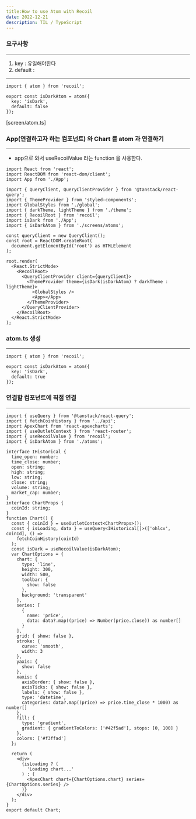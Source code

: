 ```yaml
---
title:How to use Atom with Recoil
date: 2022-12-21
description: TIL / TypeScript
---
```


### 요구사항

---

1. key : 유일해야한다
2. default :

---

```tsx
import { atom } from 'recoil';

export const isDarkAtom = atom({
  key: 'isDark',
  default: false
});
```

[screen/atom.ts]

### App(연결하고자 하는 컴포넌트) 와 Chart 를 atom 과 연결하기

---

- app으로 와서 useRecoilValue 라는 function 을 사용한다.

```tsx
import React from 'react';
import ReactDOM from 'react-dom/client';
import App from './App';

import { QueryClient, QueryClientProvider } from '@tanstack/react-query';
import { ThemeProvider } from 'styled-components';
import GlobalStyles from './global';
import { darkTheme, lightTheme } from './theme';
import { RecoilRoot } from 'recoil';
import isDark from './App';
import { isDarkAtom } from './screens/atoms';

const queryClient = new QueryClient();
const root = ReactDOM.createRoot(
  document.getElementById('root') as HTMLElement
);

root.render(
  <React.StrictMode>
    <RecoilRoot>
      <QueryClientProvider client={queryClient}>
        <ThemeProvider theme={isDark(isDarkAtom) ? darkTheme : lightTheme}>
          <GlobalStyles />
          <App></App>
        </ThemeProvider>
      </QueryClientProvider>
    </RecoilRoot>
  </React.StrictMode>
);
```

### atom.ts 생성

---

```tsx
import { atom } from 'recoil';

export const isDarkAtom = atom({
  key: 'isDark',
  default: true
});
```

### 연결할 컴포넌트에 직접 연결

---

```tsx
import { useQuery } from '@tanstack/react-query';
import { fetchCoinHistory } from '../api';
import ApexChart from 'react-apexcharts';
import { useOutletContext } from 'react-router';
import { useRecoilValue } from 'recoil';
import { isDarkAtom } from './atoms';

interface IHistorical {
  time_open: number;
  time_close: number;
  open: string;
  high: string;
  low: string;
  close: string;
  volume: string;
  market_cap: number;
}
interface ChartProps {
  coinId: string;
}
function Chart() {
  const { coinId } = useOutletContext<ChartProps>();
  const { isLoading, data } = useQuery<IHistorical[]>(['ohlcv', coinId], () =>
    fetchCoinHistory(coinId)
  );
  const isDark = useRecoilValue(isDarkAtom);
  var ChartOptions = {
    chart: {
      type: 'line',
      height: 300,
      width: 500,
      toolbar: {
        show: false
      },
      background: 'transparent'
    },
    series: [
      {
        name: 'price',
        data: data?.map((price) => Number(price.close)) as number[]
      }
    ],
    grid: { show: false },
    stroke: {
      curve: 'smooth',
      width: 3
    },
    yaxis: {
      show: false
    },
    xaxis: {
      axisBorder: { show: false },
      axisTicks: { show: false },
      labels: { show: false },
      type: 'datetime',
      categories: data?.map((price) => price.time_close * 1000) as number[]
    },
    fill: {
      type: 'gradient',
      gradient: { gradientToColors: ['#42f5ad'], stops: [0, 100] }
    },
    colors: ['#f3ffad']
  };

  return (
    <div>
      {isLoading ? (
        'Loading chart...'
      ) : (
        <ApexChart chart={ChartOptions.chart} series={ChartOptions.series} />
      )}
    </div>
  );
}
export default Chart;
```
